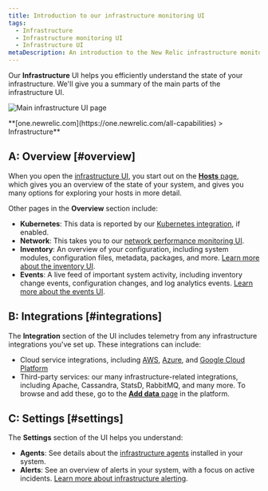 ```yaml
---
title: Introduction to our infrastructure monitoring UI
tags:
  - Infrastructure
  - Infrastructure monitoring UI
  - Infrastructure UI
metaDescription: An introduction to the New Relic infrastructure monitoring UI pages. 
---
```



Our **Infrastructure** UI helps you efficiently understand the state of your infrastructure. We'll give you a summary of the main parts of the infrastructure UI. 

<img
  title="Main infrastructure UI page"
  alt="Main infrastructure UI page"
  src={infrastructureMainUi}
/>

<figcaption>
  **[one.newrelic.com](https://one.newrelic.com/all-capabilities) > Infrastructure**
</figcaption>

## A: Overview [#overview] 

When you open the [infrastructure UI](https://one.newrelic.com/infra/infrastructure/hosts), you start out on the [**Hosts** page](...), which gives you an overview of the state of your system, and gives you many options for exploring your hosts in more detail. 

Other pages in the **Overview** section include: 

* **Kubernetes**: This data is reported by our [Kubernetes integration](/docs/kubernetes-pixie/kubernetes-integration/get-started/introduction-kubernetes-integration), if enabled. 
* **Network**: This takes you to our [network performance monitoring UI](/docs/network-performance-monitoring/get-started/npm-introduction). 
* **Inventory**: An overview of your configuration, including system modules, configuration files, metadata, packages, and more. [Learn more about the inventory UI](/docs/infrastructure/infrastructure-ui-pages/infrastructure-inventory-page-search-your-entire-infrastructure).
* **Events**: A live feed of important system activity, including inventory change events, configuration changes, and log analytics events. [Learn more about the events UI](/docs/infrastructure/infrastructure-ui-pages/infrastructure-events-page-live-feed-every-config-change).

## B: Integrations [#integrations]

The **Integration** section of the UI includes telemetry from any infrastructure integrations you've set up. These integrations can include: 

* Cloud service integrations, including [AWS](/docs/infrastructure/amazon-integrations/get-started/introduction-aws-integrations), [Azure](/docs/infrastructure/microsoft-azure-integrations/get-started/introduction-azure-monitoring-integrations), and [Google Cloud Platform](/docs/infrastructure/google-cloud-platform-integrations/get-started/introduction-google-cloud-platform-integrations) 
* Third-party services: our many infrastructure-related integrations, including Apache, Cassandra, StatsD, RabbitMQ, and many more. To browse and add these, go to the [**Add data** page](https://newrelic.com/instant-observability?category=infrastructure-and-os) in the platform. 

## C: Settings [#settings] 

The **Settings** section of the UI helps you understand: 

* **Agents**: See details about the [infrastructure agents](/docs/infrastructure/install-infrastructure-agent/get-started/install-infrastructure-agent) installed in your system. 
* **Alerts**: See an overview of alerts in your system, with a focus on active incidents. [Learn more about infrastructure alerting](/docs/infrastructure/new-relic-infrastructure/infrastructure-alert-conditions/infrastructure-alerts-add-edit-or-view-host-alert-information). 